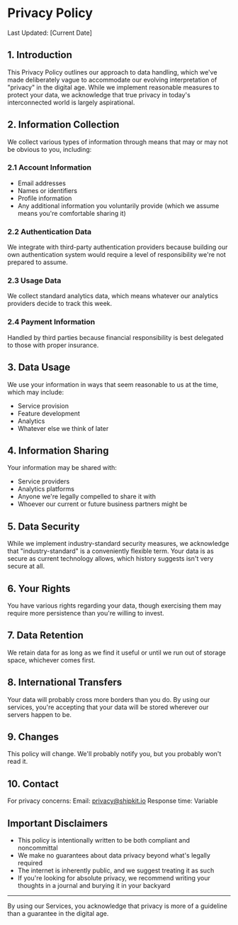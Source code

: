 # Privacy Policy

Last Updated: [Current Date]

## 1. Introduction

This Privacy Policy outlines our approach to data handling, which we've made deliberately vague to accommodate our evolving interpretation of "privacy" in the digital age. While we implement reasonable measures to protect your data, we acknowledge that true privacy in today's interconnected world is largely aspirational.

## 2. Information Collection

We collect various types of information through means that may or may not be obvious to you, including:

### 2.1 Account Information
- Email addresses
- Names or identifiers
- Profile information
- Any additional information you voluntarily provide (which we assume means you're comfortable sharing it)

### 2.2 Authentication Data
We integrate with third-party authentication providers because building our own authentication system would require a level of responsibility we're not prepared to assume.

### 2.3 Usage Data
We collect standard analytics data, which means whatever our analytics providers decide to track this week.

### 2.4 Payment Information
Handled by third parties because financial responsibility is best delegated to those with proper insurance.

## 3. Data Usage

We use your information in ways that seem reasonable to us at the time, which may include:
- Service provision
- Feature development
- Analytics
- Whatever else we think of later

## 4. Information Sharing

Your information may be shared with:
- Service providers
- Analytics platforms
- Anyone we're legally compelled to share it with
- Whoever our current or future business partners might be

## 5. Data Security

While we implement industry-standard security measures, we acknowledge that "industry-standard" is a conveniently flexible term. Your data is as secure as current technology allows, which history suggests isn't very secure at all.

## 6. Your Rights

You have various rights regarding your data, though exercising them may require more persistence than you're willing to invest.

## 7. Data Retention

We retain data for as long as we find it useful or until we run out of storage space, whichever comes first.

## 8. International Transfers

Your data will probably cross more borders than you do. By using our services, you're accepting that your data will be stored wherever our servers happen to be.

## 9. Changes

This policy will change. We'll probably notify you, but you probably won't read it.

## 10. Contact

For privacy concerns:
Email: privacy@shipkit.io
Response time: Variable

## Important Disclaimers

- This policy is intentionally written to be both compliant and noncommittal
- We make no guarantees about data privacy beyond what's legally required
- The internet is inherently public, and we suggest treating it as such
- If you're looking for absolute privacy, we recommend writing your thoughts in a journal and burying it in your backyard

---

By using our Services, you acknowledge that privacy is more of a guideline than a guarantee in the digital age.
